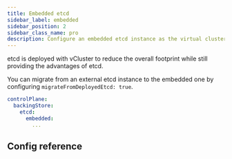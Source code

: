 ```yaml
---
title: Embedded etcd
sidebar_label: embedded
sidebar_position: 2
sidebar_class_name: pro
description: Configure an embedded etcd instance as the virtual cluster's backing store.
---
```



<ProAdmonition/>

etcd is deployed with vCluster to reduce the overall footprint while still providing the advantages of etcd.

You can migrate from an external etcd instance to the embedded one by configuring `migrateFromDeployedEtcd: true`.

```yaml
controlPlane:
  backingStore:
    etcd:
      embedded:
        ...
```

## Config reference

<ConfigReference/>